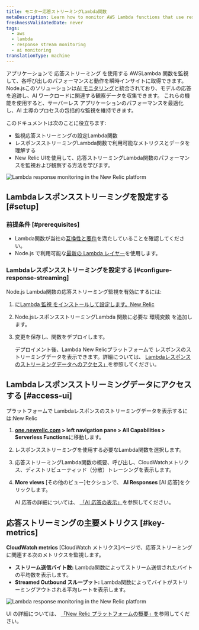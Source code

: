 ```yaml
---
title: モニター応答ストリーミングLambda関数
metaDescription: Learn how to monitor AWS Lambda functions that use response streaming in the New Relic.
freshnessValidatedDate: never
tags:
  - aws
  - lambda
  - response stream monitoring
  - ai monitoring
translationType: machine
---
```


アプリケーションで 応答ストリーミング を使用する AWSLambda 関数を監視して、各呼び出しのパフォーマンスと動作を瞬時インサイトに取得できます。[](https://aws.amazon.com/blogs/compute/introducing-aws-lambda-response-streaming/)Node.jsこのソリューションは[AI モニタリング](/docs/ai-monitoring/intro-to-ai-monitoring/)と統合されており、モデルの応答を追跡し、AI ワークロードに関連する観察データを収集できます。 これらの機能を使用すると、サーバーレス アプリケーションのパフォーマンスを最適化し、AI 主導のプロセスの包括的な監視を維持できます。

このドキュメントは次のことに役立ちます:

* 監視応答ストリーミングの設定Lambda関数
* レスポンスストリーミングLambda関数で利用可能なメトリクスとデータを理解する
* New Relic UIを使用して、応答ストリーミングLambda関数のパフォーマンスを監視および観察する方法を学びます。

<img title="New Relic AI Responses page" alt="Lambda response monitoring in the New Relic platform" src="/images/ss-ai-response-page.gif" />

## Lambdaレスポンスストリーミングを設定する [#setup]

### 前提条件 [#prerequisites]

* Lambda関数が当社の[互換性と要件](/docs/serverless-function-monitoring/aws-lambda-monitoring/instrument-lambda-function/compatibility-requirement-lambda-monitoring)を満たしていることを確認してください。
* Node.js で利用可能な[最新の Lambda レイヤー](https://layers.newrelic-external.com)を使用します。

### Lambdaレスポンスストリーミングを設定する [#configure-response-streaming]

Node.js Lambda関数の応答ストリーミング監視を有効にするには:

1. に[Lambda 監視 をインストールして設定します。New Relic](/docs/serverless-function-monitoring/aws-lambda-monitoring/instrument-lambda-function/configure-serverless-aws-monitoring)

2. [](/docs/serverless-function-monitoring/aws-lambda-monitoring/instrument-lambda-function/env-variables-lambda)Node.jsレスポンスストリーミングLambda 関数に必要な 環境変数 を追加します。

3. 変更を保存し、関数をデプロイします。

   デプロイメント後、Lambda New Relicプラットフォームで レスポンスのストリーミングデータを表示できます。詳細については、 [Lambdaレスポンスのストリーミングデータへのアクセス」](#access-ui)を参照してください。

## Lambdaレスポンスストリーミングデータにアクセスする [#access-ui]

プラットフォームで Lambdaレスポンスのストリーミングデータを表示するには:New Relic

1. <DNT>**[one.newrelic.com](https://one.newrelic.com) &gt; left navigation pane &gt; All Capabilities &gt; Serverless Functions**</DNT>に移動します。

2. レスポンスストリーミングを使用する必要なLambda関数を選択します。

3. 応答ストリーミングLambda関数の概要、呼び出し、CloudWatchメトリクス、ディストリビューティッド（分散）トレーシングを表示します。

4. **More views** \[その他のビュー]セクションで、 **AI Responses** \[AI 応答]をクリックします。

   AI 応答の詳細については、 [「AI 応答の表示」](/docs/ai-monitoring/explore-ai-data/view-ai-responses)を参照してください。

## 応答ストリーミングの主要メトリクス [#key-metrics]

**CloudWatch metrics** \[CloudWatch メトリクス]ページで、応答ストリーミングに関連する次のメトリクスを監視します。

* **ストリーム送信バイト数:** Lambda関数によってストリーム送信されたバイトの平均数を表示します。
* **Streamed Outbound スループット:** Lambda関数によってバイトがストリーミングアウトされる平均レートを表示します。

<img title="New Relic AI Responses page" alt="Lambda response monitoring in the New Relic platform" src="/images/ss-ai-response.webp" />

UI の詳細については、 [「New Relic プラットフォームの概要」を](/docs/new-relic-solutions/new-relic-one/introduction-new-relic-platform)参照してください。